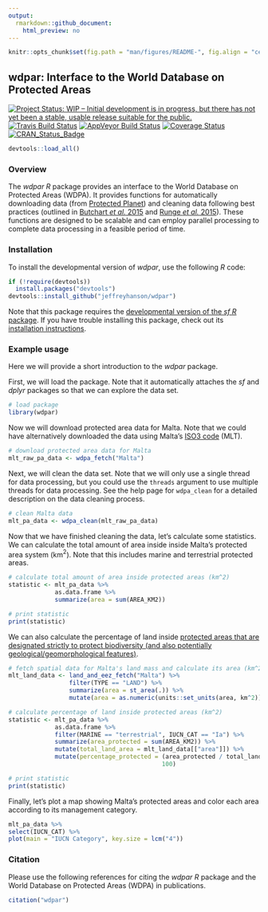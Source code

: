 ```yaml
---
output:
  rmarkdown::github_document:
    html_preview: no
---
```


```r
knitr::opts_chunk$set(fig.path = "man/figures/README-", fig.align = "center")
```

<!--- README.md is generated from README.Rmd. Please edit that file -->

## wdpar: Interface to the World Database on Protected Areas

[![Project Status: WIP – Initial development is in progress, but there has not yet been a stable, usable release suitable for the public.](http://www.repostatus.org/badges/latest/wip.svg)](http://www.repostatus.org/#wip)
[![Travis Build Status](https://img.shields.io/travis/jeffreyhanson/wdpar/master.svg?label=Mac%20OSX%20%26%20Linux)](https://travis-ci.org/jeffreyhanson/wdpar)
[![AppVeyor Build Status](https://img.shields.io/appveyor/ci/jeffreyhanson/wdpa/master.svg?label=Windows)](https://ci.appveyor.com/project/jeffreyhanson/wdpar)
[![Coverage Status](https://codecov.io/github/jeffreyhanson/wdpa/coverage.svg?branch=master)](https://codecov.io/github/jeffreyhanson/wdpar?branch=master)
[![CRAN_Status_Badge](http://www.r-pkg.org/badges/version/wdpa)](https://CRAN.R-project.org/package=wdpar)

```r
devtools::load_all()
```

### Overview

The _wdpar R_ package provides an interface to the World Database on Protected Areas (WDPA). It provides functions for automatically downloading data (from [Protected Planet](http://protectedplanet.net)) and cleaning data following best practices (outlined in [Butchart _et al._ 2015](https://dx.doi.org/10.1111/conl.12158) and [Runge _et al._ 2015](https://dx.doi.org/10.1126/science.aac9180)). These functions are designed to be scalable and can employ parallel processing to complete data processing in a feasible period of time.

### Installation

To install the developmental version of _wdpar_, use the following _R_ code:

```r
if (!require(devtools))
  install.packages("devtools")
devtools::install_github("jeffreyhanson/wdpar")
```

Note that this package requires the [developmental version of the _sf R_ package](https://github.com/r-spatial/sf). If you have trouble installing this package, check out its [installation instructions](https://github.com/r-spatial/sf#installling).

### Example usage

Here we will provide a short introduction to the _wdpar_ package.

First, we will load the package. Note that it automatically attaches the _sf_ and _dplyr_ packages so that we can explore the data set.

```r
# load package
library(wdpar)
```

Now we will download protected area data for Malta. Note that we could have alternatively downloaded the data using Malta's [ISO3 code](https://en.wikipedia.org/wiki/ISO_3166-1_alpha-3) (MLT).

```r
# download protected area data for Malta
mlt_raw_pa_data <- wdpa_fetch("Malta")
```

Next, we will clean the data set. Note that we will only use a single thread for data processing, but you could use the `threads` argument to use multiple threads for data processing. See the help page for `wdpa_clean` for a detailed description on the data cleaning process.

```r
# clean Malta data
mlt_pa_data <- wdpa_clean(mlt_raw_pa_data)
```

Now that we have finished cleaning the data, let's calculate some statistics. We can calculate the total amount of area inside inside Malta's protected area system (km$^2$). Note that this includes marine and terrestrial protected areas.

```r
# calculate total amount of area inside protected areas (km^2)
statistic <- mlt_pa_data %>%
             as.data.frame %>%
             summarize(area = sum(AREA_KM2))

# print statistic
print(statistic)
```

We can also calculate the percentage of land inside [protected areas that are designated strictly to protect biodiversity (and also potentially geological/geomorphological features)](https://www.iucn.org/theme/protected-areas/about/protected-area-categories).

```r
# fetch spatial data for Malta's land mass and calculate its area (km^2)
mlt_land_data <- land_and_eez_fetch("Malta") %>%
                 filter(TYPE == "LAND") %>%
                 summarize(area = st_area(.)) %>%
                 mutate(area = as.numeric(units::set_units(area, km^2)))

# calculate percentage of land inside protected areas (km^2)
statistic <- mlt_pa_data %>%
             as.data.frame %>%
             filter(MARINE == "terrestrial", IUCN_CAT == "Ia") %>%
             summarize(area_protected = sum(AREA_KM2)) %>%
             mutate(total_land_area = mlt_land_data[["area"]]) %>%
             mutate(percentage_protected = (area_protected / total_land_area) *
                                           100)

# print statistic
print(statistic)
```

Finally, let's plot a map showing Malta's protected areas and color each area according to its management category.

```r
mlt_pa_data %>%
select(IUCN_CAT) %>%
plot(main = "IUCN Category", key.size = lcm("4"))
```

### Citation

Please use the following references for citing the _wdpar R_ package and the World Database on Protected Areas (WDPA) in publications.

```r
citation("wdpar")
```
